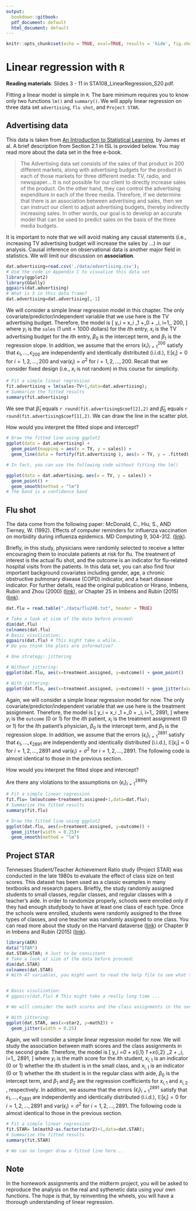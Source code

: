 ```yaml
---
output:
  bookdown::gitbook:
  pdf_document: default
  html_document: default
---
```


```r
knitr::opts_chunk$set(echo = TRUE, eval=TRUE, results = 'hide', fig.show="hide",message=FALSE,warning=FALSE,cache=TRUE)
```

# Linear regression with `R` {#ch:lmR}

<b>Reading materials</b>: Slides 3 - 11 in STA108_LinearRegression_S20.pdf.

Fitting a linear model is simple in `R`. The bare minimum requires you to know only two functions `lm()` and `summary()`. We will apply linear regression on three data set `advertising`, `flu shot`, and `Project STAR`. 

## Advertising data 

This data is taken from [An Introduction to Statistical Learning](http://faculty.marshall.usc.edu/gareth-james/ISL/), by James et al. A brief description from Section 2.1 in ISL is provided below. You may read more about the data set in the free e-book.  

> The Advertising data set consists of the sales of that product in 200 different markets, along with advertising budgets for the product in each of those markets for three different media: TV, radio, and newspaper... It is not possible for our client to directly increase sales of the product. On the other hand, they can control the advertising expenditure in each of the three media. Therefore, if we determine that there is an association between advertising and sales, then we can instruct our client to adjust advertising budgets, thereby indirectly increasing sales. In other words, our goal is to develop an accurate model that can be used to predict sales on the basis of the three media budgets.

It is important to note that we will avoid making any causal statements (i.e., increasing TV advertising budget will increase the sales by ...) in our analysis. Causal inference on observational data is another major field in statistics. We will limit our discussion on <b>association</b>. 



```r
dat.advertising=read.csv('./data/advertising.csv');
# Use the code in Appendix C to visualize this data set
library(ggplot2)
library(GGally)
ggpairs(dat.advertising)
# What is X in this data frame?
dat.advertising=dat.advertising[,-1]
```

We will consider a simple linear regression model in this chapter. The only covariate/predictor/independent variable that we use here is the TV advertising budget. Therefore, the model is 
	\[
	y_i = x_i \beta_1  +\beta_0 +  \epsilon_i, i=1,\ldots, 200,
	\]
	where $y_i$ is the `sales` (1 unit = 1000 dollars) for the $i$th entry, $x_i$ is the TV advertising budget for the $i$th entry,  $\beta_0$ is the intercept term, and $\beta_1$ is the regression slope. In addition, we assume that the errors $\{\epsilon_i\}_{i=1}^{200}$ satisfy that $\epsilon_1,\ldots, \epsilon_200$ are independently and identically distributed (i.i.d.),  $\mathbb{E}[\epsilon_i]= 0$ for  $i=1,2,\ldots, 200$
and $\mathrm{var}(\epsilon_i)=\sigma^2$ for  $i=1,2,\ldots, 200$. Recall that we consider fixed design (i.e., $x_i$ is not random) in this course for simplicity. 

```r
# Fit a simple linear regression
fit.advertising = lm(sales~TV+1,data=dat.advertising); 
# Summarize the fitted results
summary(fit.advertising) 
```

We see that $\hat{\beta}_1$ equals `r round(fit.advertising$coef[2],2)` and $\hat{\beta}_0$ equals `r round(fit.advertising$coef[1],2)`. We can draw the line in the scatter plot.

How would you interpret the fitted slope and intercept?

```r
# Draw the fitted line using ggplot2 
ggplot(data = dat.advertising) + 
  geom_point(mapping = aes(x = TV, y = sales)) +
  geom_line(data = fortify(fit.advertising ), aes(x = TV, y = .fitted),color='red')

# In fact, you can use the following code without fitting the lm()

ggplot(data = dat.advertising，aes(x = TV, y = sales)) + 
  geom_point() +
  geom_smooth(method = "lm")
# The band is a confidence band 
```

## Flu shot

The data come from the following paper:
McDonald, C., Hiu, S., AND Tierney, W. (1992). Effects of computer reminders for influenza vaccination on morbidity during influenza epidemics. MD Computing 9, 304-312. ([link](https://www.ncbi.nlm.nih.gov/pubmed/1522792)).

 Briefly, in this study, physicians were randomly selected to receive a letter encouraging them to inoculate patients at risk for flu. The treatment of interest is the actual flu shot, and the outcome is an indicator for flu-related hospital visits from the patients. In this data set, you can also find
four important background covariates including gender, age, a chronic
obstructive pulmonary disease (COPD) indicator, and a heart disease indicator. 
For further details, read the original publication or Hirano, Imbens, Rubin and Zhou (2000) ([link](https://www.ncbi.nlm.nih.gov/pubmed/12933526)), or Chapter 25 in Imbens and Rubin (2015) ([link](https://www.cambridge.org/core/books/causal-inference-for-statistics-social-and-biomedical-sciences/71126BE90C58F1A431FE9B2DD07938AB)).



```r
dat.flu = read.table("./data/flu240.txt", header = TRUE)

# Take a look at size of the data before proceed:
dim(dat.flu)
colnames(dat.flu)
# Basic visulization:
ggpairs(dat.flu) # This might take a while..
# Do you think the plots are informative?

# One strategy: jittering

# Without jittering:
ggplot(dat.flu, aes(x=treatment.assigned, y=outcome)) + geom_point()

# With jittering:
ggplot(dat.flu, aes(x=treatment.assigned, y=outcome)) + geom_jitter(width = 0.25)

```




Again, we will consider a simple linear regression model for now. The only covariate/predictor/independent variable that we use here is the treatment assignment. Therefore, the model is 
	\[
	y_i = x_i \beta_1  +\beta_0 +  \epsilon_i, i=1,\ldots, 2891,
	\]
	where $y_i$ is the `outcome` (0 or 1) for the $i$th patient, $x_i$ is the treatment assignment (0 or 1) for the $i$th patient's physician,  $\beta_0$ is the intercept term, and $\beta_1$ is the regression slope. In addition, we assume that the errors $\{\epsilon_i\}_{i=1}^{2891}$ satisfy that $\epsilon_1,\ldots, \epsilon_2891$ are independently and identically distributed (i.i.d.),  $\mathbb{E}[\epsilon_i]= 0$ for  $i=1,2,\ldots, 2891$
and $\mathrm{var}(\epsilon_i)=\sigma^2$ for  $i=1,2,\ldots, 2891$. The following code is almost identical to those in the previous section. 


How would you interpret the fitted slope and intercept?

Are there any violations to the assumptions on $\{\epsilon_i\}_{i=1}^2891$?

```r
# Fit a simple linear regression
fit.flu= lm(outcome~treatment.assigned+1,data=dat.flu); 
# Summarize the fitted results
summary(fit.flu) 

# Draw the fitted line using ggplot2 
ggplot(dat.flu, aes(x=treatment.assigned, y=outcome)) + 
  geom_jitter(width = 0.25)+
  geom_smooth(method = "lm")

```

## Project STAR

Tennesses Student/Teacher Achievement Ratio study (Project STAR) was conducted in the late 1980s to evaluate the effect of class size on test scores. This dataset has been used as a classic examples in many textbooks and research papers. Brieftly, the study randomly assigned students to small classes, regular classes, and regular classes with a teacher’s aide. In order to randomize properly, schools were enrolled only if they had enough studybody to have at least one class of each type. Once the schools were enrolled, students were randomly assigned to the three types of classes, and one teacher was randomly assigned to one class. You can read more about the study on the Harvard dataverse ([link](https://dataverse.harvard.edu/dataverse/star)) or Chapter 9 in Imbens and Rubin (2015) ([link](https://www.cambridge.org/core/books/causal-inference-for-statistics-social-and-biomedical-sciences/71126BE90C58F1A431FE9B2DD07938AB)).

```r
library(AER)
data("STAR")
dat.STAR=STAR; # Just to be consistent
# Take a look at size of the data before proceed:
dim(dat.STAR)
colnames(dat.STAR)
# With 47 variables, you might want to read the help file to see what these variables are.


# Basic visulization:
# ggpairs(dat.flu) # This might take a really long time ...

# We will consider the math scores and the class assignments in the second grade

# With jittering:
ggplot(dat.STAR, aes(x=star2, y=math2)) + 
  geom_jitter(width = 0.25)

```




Again, we will consider a simple linear regression model for now. We will study the association between math scores and the class assignments in the second grade. Therefore, the model is 
	\[
	y_i =\beta_0 + x_{i,1} \beta_1  +x_{i,2} \beta_2  +  \epsilon_i, i=1,\ldots, 2891,
	\]
	where $y_i$ is the math score for the $i$th student, $x_{i,1}$ is an indicator (0 or 1) whether the $i$th student is in the small class, and  $x_{i,1}$ is an indicator (0 or 1) whether the $i$th student is in the regular class with aide,  $\beta_0$ is the intercept term, and $\beta_1$ and $\beta_2$ are the regression coefficients for $x_{i,1}$ and $x_{i,2}$ , respectively. In addition, we assume that the errors $\{\epsilon_i\}_{i=1}^{2891}$ satisfy that $\epsilon_1,\ldots, \epsilon_2891$ are independently and identically distributed (i.i.d.),  $\mathbb{E}[\epsilon_i]= 0$ for  $i=1,2,\ldots, 2891$
and $\mathrm{var}(\epsilon_i)=\sigma^2$ for  $i=1,2,\ldots, 2891$. The following code is almost identical to those in the previous section. 


```r

# Fit a simple linear regression
fit.STAR= lm(math2~as.factor(star2)+1,data=dat.STAR); 
# Summarize the fitted results
summary(fit.STAR) 

# We can no longer draw a fitted line here...

```

## Note

In the homework assignments and the midterm project, you will be asked to reproduce the analysis on the real and sythenetic data using your own functions. The hope is that, by reinventing the wheels, you will have a thorough understanding of linear regression. 

